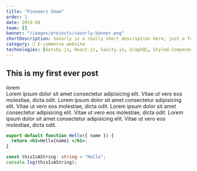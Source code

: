 ```yaml
---
title: "Pioneers Show"
order: 1
date: 2019-08
team: []
banner: "/images/projects/savorly-banner.png"
shortDescription: Savorly is a really short description here, just a few words, maybe 15 max.
category: 🛒 E-commerce website
technologies: [Gatsby.js, React.js, Sanity.io, GraphQL, Styled-Components]
---
```


## This is my first ever post

lorem  
 Lorem ipsum dolor sit amet consectetur adipisicing elit. Vitae ut vero eos molestiae, dicta odit.
Lorem ipsum dolor sit amet consectetur adipisicing elit. Vitae ut vero eos molestiae, dicta odit.
Lorem ipsum dolor sit amet consectetur adipisicing elit. Vitae ut vero eos molestiae, dicta odit.
Lorem ipsum dolor sit amet consectetur adipisicing elit. Vitae ut vero eos molestiae, dicta odit.

```jsx
export default function Hello({ name }) {
  return <h1>Hello{name} </h1>;
}
```

```ts
const thisIsAString: string = "Hello";
console.log(thisIsAString);
```

<Project />
